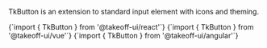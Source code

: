 
TkButton is an extension to standard input element with icons and theming. 

<Tabs>
  <TabItem value="react" label="React" default>
    <CodeBlock
      language="jsx"
      showLineNumbers>
      {`import { TkButton } from '@takeoff-ui/react'`}
    </CodeBlock>
  </TabItem>
  <TabItem value="vue" label="Vue">
    <CodeBlock
      language="jsx"
      showLineNumbers>
      {`import { TkButton } from '@takeoff-ui/vue'`}
    </CodeBlock>
  </TabItem>
  <TabItem value="angular" label="Angular">
    <CodeBlock
      language="jsx"
      showLineNumbers>
      {`import { TkButton } from '@takeoff-ui/angular'`}
    </CodeBlock>
  </TabItem>
</Tabs>